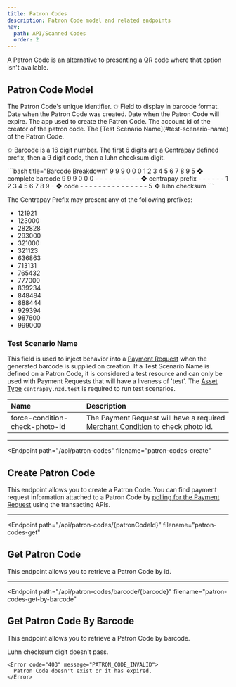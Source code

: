 ```yaml
---
title: Patron Codes
description: Patron Code model and related endpoints
nav:
  path: API/Scanned Codes
  order: 2
---
```


A Patron Code is an alternative to presenting a QR code where that option isn’t available.

## Patron Code Model


<Properties>
  <Property name="id" type="string">
    The Patron Code's unique identifier.
  </Property>

  <Property name="barcode" type="string">
    ✩ Field to display in barcode format.
  </Property>

  <Property name="createdAt" type="timestamp">
    Date when the Patron Code was created.
  </Property>

  <Property name="expiresAt" type="timestamp">
    Date when the Patron Code will expire.
  </Property>

  <Property name="appName" type="string" deprecated>
    The app used to create the Patron Code.
  </Property>

  <Property name="accountId" type="string">
    The account id of the creator of the patron code.
  </Property>

  <Property name="testScenarioName" type="string">
    The [Test Scenario Name](#test-scenario-name) of the Patron Code.
  </Property>
</Properties>

✩ Barcode is a 16 digit number. The first 6 digits are a Centrapay defined prefix, then a 9 digit
code, then a luhn checksum digit.


<CodePanel>
  ```bash title="Barcode Breakdown"
  9 9 9 0 0 0 1 2 3 4 5 6 7 8 9 5  ❖  complete barcode
  9 9 9 0 0 0 - - - - - - - - - -  ❖  centrapay prefix
  - - - - - - 1 2 3 4 5 6 7 8 9 -  ❖  code
  - - - - - - - - - - - - - - - 5  ❖  luhn checksum
  ```
</CodePanel>

The Centrapay Prefix may present any of the following prefixes:

* 121921
* 123000
* 282828
* 293000
* 321000
* 321123
* 636863
* 713131
* 765432
* 777000
* 839234
* 848484
* 888444
* 929394
* 987600
* 999000

### Test Scenario Name

This field is used to inject behavior into a [Payment Request](/api/payment-requests) when the
generated barcode is supplied on creation. If a Test Scenario Name is
defined on a Patron Code, it is considered a test resource and can only
be used with Payment Requests that will have a liveness of 'test'. The [Asset Type](/api/asset-types)
`centrapay.nzd.test` is required to run test scenarios.

|              Name              |                                    Description                                     |
| :----------------------------- | :--------------------------------------------------------------------------------- |
| force-condition-check-photo-id | The Payment Request will have a required [Merchant Condition](/api/payment-requests#payment-request-model) to check photo id. |

---

<Endpoint
  path="/api/patron-codes"
  filename="patron-codes-create"
>
  ## Create Patron Code

  This endpoint allows you to create a Patron Code. You can find payment request information attached to a Patron Code by [polling for the Payment Request](/api/payment-requests#get-a-payment-request-linked-to-a-patron-code) using the transacting APIs.
</Endpoint>

---

<Endpoint
  path="/api/patron-codes/{patronCodeId}"
  filename="patron-codes-get"
>
  ## Get Patron Code

  This endpoint allows you to retrieve a Patron Code by id.
</Endpoint>

---

<Endpoint
  path="/api/patron-codes/barcode/{barcode}"
  filename="patron-codes-get-by-barcode"
>
  ## Get Patron Code By Barcode

  This endpoint allows you to retrieve a Patron Code by barcode.


  <Properties heading="Errors">
    <Error code="400" message="CHECKSUM_FAILED">
      Luhn checksum digit doesn't pass.
    </Error>

    <Error code="403" message="PATRON_CODE_INVALID">
      Patron Code doesn't exist or it has expired.
    </Error>
  </Properties>
</Endpoint>
